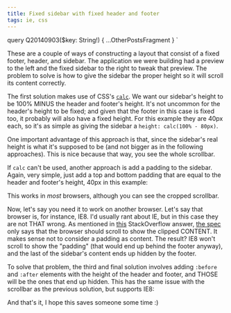 ```yaml
---
title: Fixed sidebar with fixed header and footer
tags: ie, css
---
```




  query Q20140903($key: String!) {
    ...OtherPostsFragment
  }
`


These are a couple of ways of constructing a layout that consist of a fixed footer, header, and
sidebar. The application we were building had a preview to the left and the fixed sidebar to the
right to tweak that preview. The problem to solve is how to give the sidebar the proper height so
it will scroll its content correctly.

The first solution makes use of CSS's [`calc`](https://developer.mozilla.org/en-US/docs/Web/CSS/calc).
We want our sidebar's height to be 100% MINUS the header and footer's height. It's not uncommon for
the header's height to be fixed; and given that the footer in this case is fixed too, it probably will
also have a fixed height. For this example they are 40px each, so it's as simple as giving the
sidebar a `height: calc(100% - 80px)`.

<Codepen id="klvdG" />

One important advantage of this approach is that, since the sidebar's real height is what it's
supposed to be (and not bigger as in the following approaches). This is nice because that way, you
see the whole scrollbar.

If `calc` can't be used, another approach is add a padding to the sidebar. Again, very simple, just
add a top and bottom padding that are equal to the header and footer's height, 40px in this example:

<Codepen id="fLjBy" />

This works in _most_ browsers, although you can see the cropped scrollbar.

Now, let's say you need it to work on another browser. Let's say that browser is, for instance, IE8.
I'd usually rant about IE, but in this case they are not THAT wrong. As mentioned in
[this](http://stackoverflow.com/a/5804795) StackOverflow answer,
[the spec](http://www.w3.org/TR/CSS21/visufx.html#overflow) only says that the browser should scroll
to show the clipped CONTENT. It makes sense not to consider a padding as content. The result? IE8
won't scroll to show the "padding" (that would end up behind the footer anyway), and the last of the
sidebar's content ends up hidden by the footer.

To solve that problem, the third and final solution involves adding `:before` and `:after` elements
with the height of the header and footer, and THOSE will be the ones that end up hidden. This has
the same issue with the scrollbar as the previous solution, but supports IE8:

<Codepen id="dtqxE" />

And that's it, I hope this saves someone some time :)
